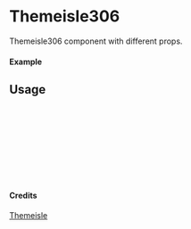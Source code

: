 
<Meta of={Themeisle306} title="Themeisle/Themeisle306" />

# Themeisle306

Themeisle306 component with different props.

#### Example

<Canvas of={Themeisle306.Primary} />

## Usage

```ts
import { Themeisle306 } from "yadl-ui";

const Example = () => {
  return (
      <Themeisle306 />
  );
};

export default Example;
```

#### Credits
[Themeisle](https://themeisle.com/illustrations)
